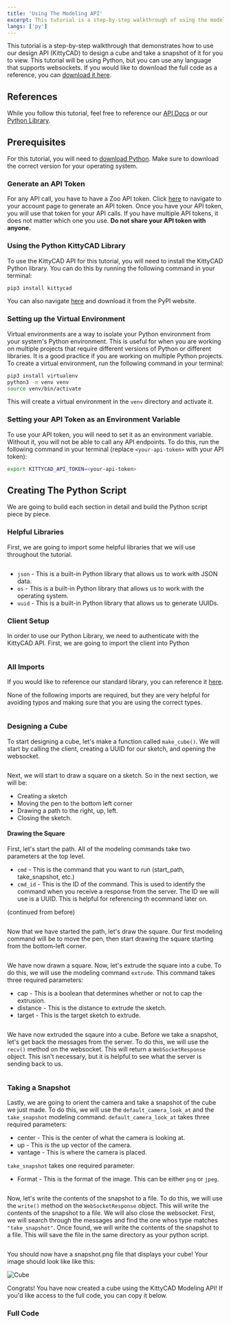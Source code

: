 ```yaml
---
title: 'Using The Modeling API'
excerpt: This tutorial is a step-by-step walkthrough of using the modeling API to create a cube.
langs: ['py']
---
```


This tutorial is a step-by-step walkthrough that demonstrates how to use our design API (KittyCAD) to design a cube and take a snapshot of it for you to view. This tutorial will be using Python, but you can use any language that supports websockets. If you would like to download the full code as a reference, you can <a href="/code-samples/websocketexample.py" download="kittycad-websocket.py">download it here</a>.

## References

While you follow this tutorial, feel free to reference our <a href="https://zoo.dev/docs/api/modeling/open-a-websocket-which-accepts-modeling-commands?lang=python" target="_blank" rel="noopener noreferrer">API Docs</a> or our <a href="https://python.api.docs.zoo.dev/_autosummary/kittycad.models.html#module-kittycad.models" target="_blank" rel="noopener noreferrer">Python Library</a>.

## Prerequisites

For this tutorial, you will need to <a href="https://python.api.docs.zoo.dev/_autosummary/kittycad.models.html#module-kittycad.models">download Python</a>. Make sure to download the correct version for your operating system.

### Generate an API Token

For any API call, you have to have a Zoo API token. Click <a href="https://zoo.dev/account/api-tokens" target="_blank" rel="noopener noreferrer">here</a> to navigate to your account page to generate an API token. Once you have your API token, you will use that token for your API calls. If you have multiple API tokens, it does not matter which one you use. **Do not share your API token with anyone.**

### Using the Python KittyCAD Library

To use the KittyCAD API for this tutorial, you will need to install the KittyCAD Python library. You can do this by running the following command in your terminal:

```bash
pip3 install kittycad
```

You can also navigate <a href="https://pypi.org/project/kittycad/" target="_blank" rel="noopener noreferrer">here</a> and download it from the PyPl website.

### Setting up the Virtual Environment

Virtual environments are a way to isolate your Python environment from your system's Python environment. This is useful for when you are working on multiple projects that require different versions of Python or different libraries. It is a good practice if you are working on multiple Python projects. To create a virtual environment, run the following command in your terminal:

```bash
pip3 install virtualenv
python3 -m venv venv
source venv/bin/activate
```

This will create a virtual environment in the `venv` directory and activate it. 

### Setting your API Token as an Environment Variable

To use your API token, you will need to set it as an environment variable. Without it, you will not be able to call any API endpoints. To do this, run the following command in your terminal (replace `<your-api-token>` with your API token):

```bash
export KITTYCAD_API_TOKEN=<your-api-token>
```

## Creating The Python Script

We are going to build each section in detail and build the Python script piece by piece. 

### Helpful Libraries

First, we are going to import some helpful libraries that we will use throughout the tutorial.

```py data-file="public/litterbox_assets/tutorials/websocket_tutorial/1_sample.py.part"
```

* `json` - This is a built-in Python library that allows us to work with JSON data.
* `os` - This is a built-in Python library that allows us to work with the operating system.
* `uuid` - This is a built-in Python library that allows us to generate UUIDs.

### Client Setup

In order to use our Python Library, we need to authenticate with the KittyCAD API. First, we are going to import the client into Python

```py data-file="public/litterbox_assets/tutorials/websocket_tutorial/2_sample.py.part"
```

### All Imports

If you would like to reference our standard library, you can reference it <a href="https://python.api.docs.zoo.dev/_autosummary/kittycad.models.html#module-kittycad.models" target="_blank" rel="noopener noreferrer">here</a>.

None of the following imports are required, but they are very helpful for avoiding typos and making sure that you are using the correct types.

```py data-file="public/litterbox_assets/tutorials/websocket_tutorial/3_sample.py.part"
```

### Designing a Cube

To start designing a cube, let's make a function called `make_cube()`. We will start by calling the client, creating a UUID for our sketch, and opening the websocket.

```py data-file="public/litterbox_assets/tutorials/websocket_tutorial/4_sample.py.part"
```

Next, we will start to draw a square on a sketch. So in the next section, we will be:
* Creating a sketch
* Moving the pen to the bottom left corner
* Drawing a path to the right, up, left.
* Closing the sketch.

#### Drawing the Square

First, let's start the path. All of the modeling commands take two parameters at the top level. 
* `cmd` - This is the command that you want to run (start_path, take_snapshot, etc.)
* `cmd_id` - This is the ID of the command. This is used to identify the command when you receive a response from the server. The ID we will use is a UUID. This is helpful for referencing th ecommand later on.

(continued from before)
```py data-file="public/litterbox_assets/tutorials/websocket_tutorial/5_sample.py.part"
```

Now that we have started the path, let's draw the square. Our first modeling command will be to move the pen, then start drawing the square starting from the bottom-left corner.

```py data-file="public/litterbox_assets/tutorials/websocket_tutorial/6_sample.py.part"
```

We have now drawn a square. Now, let's extrude the square into a cube. To do this, we will use the modeling command `extrude`. This command takes three required parameters:
* cap - This is a boolean that determines whether or not to cap the extrusion.
* distance - This is the distance to extrude the sketch.
* target - This is the target sketch to extrude.

```py data-file="public/litterbox_assets/tutorials/websocket_tutorial/7_sample.py.part"
```

We have now extruded the sqaure into a cube. Before we take a snapshot, let's get back the messages from the server. To do this, we will use the `recv()` method on the websocket. This will return a `WebSocketResponse` object. This isn't necessary, but it is helpful to see what the server is sending back to us.

```py data-file="public/litterbox_assets/tutorials/websocket_tutorial/8_sample.py.part"
```

### Taking a Snapshot

Lastly, we are going to orient the camera and take a snapshot of the cube we just made. To do this, we will use the `default_camera_look_at` and the `take_snapshot` modeling command. `default_camera_look_at` takes three required parameters:

* center - This is the center of what the camera is looking at.
* up - This is the up vector of the camera.
* vantage - This is where the camera is placed.

`take_snapshot` takes one required parameter:

* Format - This is the format of the image. This can be either `png` or `jpeg`.

```py data-file="public/litterbox_assets/tutorials/websocket_tutorial/9_sample.py.part"
```

Now, let's write the contents of the snapshot to a file. To do this, we will use the `write()` method on the `WebSocketResponse` object. This will write the contents of the snapshot to a file. We will also close the websocket. First, we will search through the messages and find the one whos type matches `"take_snapshot"`. Once found, we will write the contents of the snapshot to a file. This will save the file in the same directory as your python script.

```py data-file="public/litterbox_assets/tutorials/websocket_tutorial/10_sample.py.part"
```

You should now have a snapshot.png file that displays your cube! Your image should look like like this:

<img src="/litterbox_assets/tutorials/websocket_tutorial/cube.png" alt="Cube" />

Congrats! You have now created a cube using the KittyCAD Modeling API! If you'd like access to the full code, you can copy it below.

### Full Code

```py data-file="public/litterbox_assets/tutorials/websocket_tutorial/websocketexample.py"
```